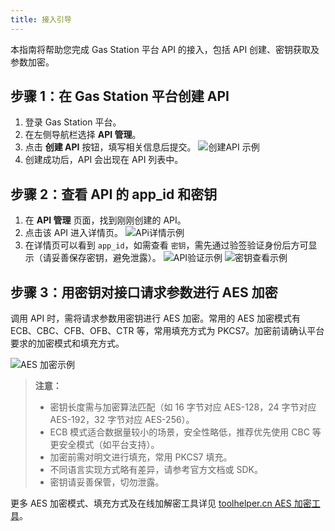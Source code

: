 ```yaml
---
title: 接入引导
---
```


本指南将帮助您完成 Gas Station 平台 API 的接入，包括 API 创建、密钥获取及参数加密。

## 步骤 1：在 Gas Station 平台创建 API

1. 登录 Gas Station 平台。
2. 在左侧导航栏选择 **API 管理**。
3. 点击 **创建 API** 按钮，填写相关信息后提交。
![创建API 示例](/images/apis/gas-station-add-api.png)
4. 创建成功后，API 会出现在 API 列表中。

## 步骤 2：查看 API 的 app_id 和密钥

1. 在 **API 管理** 页面，找到刚刚创建的 API。
2. 点击该 API 进入详情页。
![APi详情示例](/images/apis/gas-station-api-detail.png)
3. 在详情页可以看到 `app_id`，如需查看 `密钥`，需先通过验签验证身份后方可显示（请妥善保存密钥，避免泄露）。
![API验证示例](/images/apis/gas-station-sign.png)
![密钥查看示例](/images/apis/gas-station-key.png)

## 步骤 3：用密钥对接口请求参数进行 AES 加密

调用 API 时，需将请求参数用密钥进行 AES 加密。常用的 AES 加密模式有 ECB、CBC、CFB、OFB、CTR 等，常用填充方式为 PKCS7。加密前请确认平台要求的加密模式和填充方式。

![AES 加密示例](/images/apis/gas-station-aes.png)

> **注意：**
> - 密钥长度需与加密算法匹配（如 16 字节对应 AES-128，24 字节对应 AES-192，32 字节对应 AES-256）。
> - ECB 模式适合数据量较小的场景，安全性略低，推荐优先使用 CBC 等更安全模式（如平台支持）。
> - 加密前需对明文进行填充，常用 PKCS7 填充。
> - 不同语言实现方式略有差异，请参考官方文档或 SDK。
> - 密钥请妥善保管，切勿泄露。

更多 AES 加密模式、填充方式及在线加解密工具详见 [toolhelper.cn AES 加密工具](https://www.toolhelper.cn/SymmetricEncryption/AES)。
